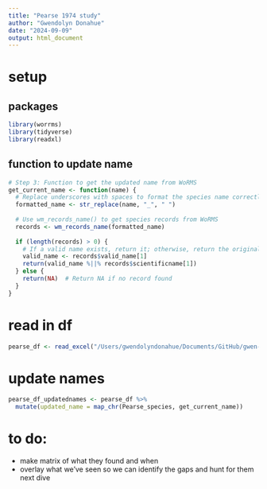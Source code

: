 ```yaml
---
title: "Pearse 1974 study"
author: "Gwendolyn Donahue"
date: "2024-09-09"
output: html_document
---
```

# setup
## packages
```r
library(worrms)
library(tidyverse)
library(readxl)
```
## function to update name
```r
# Step 3: Function to get the updated name from WoRMS
get_current_name <- function(name) {
  # Replace underscores with spaces to format the species name correctly
  formatted_name <- str_replace(name, "_", " ")
  
  # Use wm_records_name() to get species records from WoRMS
  records <- wm_records_name(formatted_name)
  
  if (length(records) > 0) {
    # If a valid name exists, return it; otherwise, return the original scientific name
    valid_name <- records$valid_name[1]
    return(valid_name %||% records$scientificname[1])
  } else {
    return(NA)  # Return NA if no record found
  }
}
```
# read in df
```r
pearse_df <- read_excel("/Users/gwendolyndonahue/Documents/GitHub/gwen-robin/Pearse1974/Pearse1974_species.xlsx")
```
# update names
```r
pearse_df_updatednames <- pearse_df %>%
  mutate(updated_name = map_chr(Pearse_species, get_current_name))
```
# to do:
- make matrix of what they found and when
- overlay what we've seen so we can identify the gaps and hunt for them next dive

